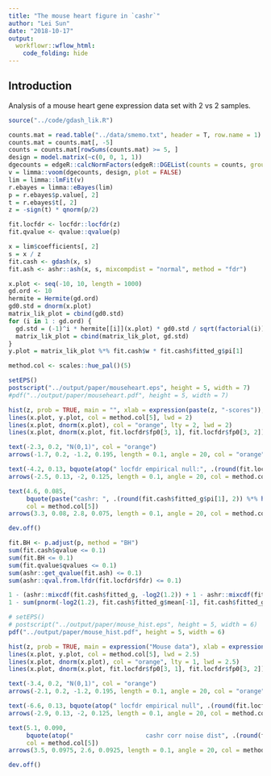 ```yaml
---
title: "The mouse heart figure in `cashr`"
author: "Lei Sun"
date: "2018-10-17"
output:
  workflowr::wflow_html:
    code_folding: hide
---
```


## Introduction

Analysis of a mouse heart gene expression data set with 2 vs 2 samples.

```r
source("../code/gdash_lik.R")
```

```r
counts.mat = read.table("../data/smemo.txt", header = T, row.name = 1)
counts.mat = counts.mat[, -5]
counts = counts.mat[rowSums(counts.mat) >= 5, ]
design = model.matrix(~c(0, 0, 1, 1))
dgecounts = edgeR::calcNormFactors(edgeR::DGEList(counts = counts, group = design[, 2]))
v = limma::voom(dgecounts, design, plot = FALSE)
lim = limma::lmFit(v)
r.ebayes = limma::eBayes(lim)
p = r.ebayes$p.value[, 2]
t = r.ebayes$t[, 2]
z = -sign(t) * qnorm(p/2)
```

```r
fit.locfdr <- locfdr::locfdr(z)
fit.qvalue <- qvalue::qvalue(p)
```

```r
x = lim$coefficients[, 2]
s = x / z
fit.cash <- gdash(x, s)
fit.ash <- ashr::ash(x, s, mixcompdist = "normal", method = "fdr")
```

```r
x.plot <- seq(-10, 10, length = 1000)
gd.ord <- 10
hermite = Hermite(gd.ord)
gd0.std = dnorm(x.plot)
matrix_lik_plot = cbind(gd0.std)
for (i in 1 : gd.ord) {
  gd.std = (-1)^i * hermite[[i]](x.plot) * gd0.std / sqrt(factorial(i))
  matrix_lik_plot = cbind(matrix_lik_plot, gd.std)
}
y.plot = matrix_lik_plot %*% fit.cash$w * fit.cash$fitted_g$pi[1]

method.col <- scales::hue_pal()(5)
```

```r
setEPS()
postscript("../output/paper/mouseheart.eps", height = 5, width = 7)
#pdf("../output/paper/mouseheart.pdf", height = 5, width = 7)

hist(z, prob = TRUE, main = "", xlab = expression(paste(z, "-scores")), cex.lab = 1.25, xlim = c(-max(abs(z)), max(abs(z))))
lines(x.plot, y.plot, col = method.col[5], lwd = 2)
lines(x.plot, dnorm(x.plot), col = "orange", lty = 2, lwd = 2)
lines(x.plot, dnorm(x.plot, fit.locfdr$fp0[3, 1], fit.locfdr$fp0[3, 2]) * fit.locfdr$fp0[3, 3], col = method.col[3], lty = 2, lwd = 2)

text(-2.3, 0.2, "N(0,1)", col = "orange")
arrows(-1.7, 0.2, -1.2, 0.195, length = 0.1, angle = 20, col = "orange")

text(-4.2, 0.13, bquote(atop(" locfdr empirical null:", .(round(fit.locfdr$fp0[3, 3], 2)) %*% N(.(round(fit.locfdr$fp0[3, 1], 2)), .(round(fit.locfdr$fp0[3, 2], 2))^2))), col = method.col[3])
arrows(-2.5, 0.13, -2, 0.125, length = 0.1, angle = 20, col = method.col[3])

text(4.6, 0.085,
     bquote(paste("cashr: ", .(round(fit.cash$fitted_g$pi[1], 2)) %*% hat(f))),
     col = method.col[5])
arrows(3.3, 0.08, 2.8, 0.075, length = 0.1, angle = 20, col = method.col[5])

dev.off()
```

```r
fit.BH <- p.adjust(p, method = "BH")
sum(fit.cash$qvalue <= 0.1)
sum(fit.BH <= 0.1)
sum(fit.qvalue$qvalues <= 0.1)
sum(ashr::get_qvalue(fit.ash) <= 0.1)
sum(ashr::qval.from.lfdr(fit.locfdr$fdr) <= 0.1)
```

```r
1 - (ashr::mixcdf(fit.cash$fitted_g, -log2(1.2)) + 1 - ashr::mixcdf(fit.cash$fitted_g, log2(1.2))) / (1 - fit.cash$fitted_g$pi[1])
1 - sum(pnorm(-log2(1.2), fit.cash$fitted_g$mean[-1], fit.cash$fitted_g$sd[-1]) * 2 * fit.cash$fitted_g$pi[-1]) / (1 - fit.cash$fitted_g$pi[1])
```

```r
# setEPS()
# postscript("../output/paper/mouse_hist.eps", height = 5, width = 6)
pdf("../output/paper/mouse_hist.pdf", height = 5, width = 6)

hist(z, prob = TRUE, main = expression("Mouse data"), xlab = expression(paste(z, "-score")), cex.lab = 1.25, xlim = c(-10, 10), ylim = c(0, 0.25), cex.main = 1.5)
lines(x.plot, y.plot, col = method.col[5], lwd = 2.5)
lines(x.plot, dnorm(x.plot), col = "orange", lty = 1, lwd = 2.5)
lines(x.plot, dnorm(x.plot, fit.locfdr$fp0[3, 1], fit.locfdr$fp0[3, 2]) * fit.locfdr$fp0[3, 3], col = method.col[3], lty = 1, lwd = 2.5)

text(-3.4, 0.2, "N(0,1)", col = "orange")
arrows(-2.1, 0.2, -1.2, 0.195, length = 0.1, angle = 20, col = "orange")

text(-6.6, 0.13, bquote(atop(" locfdr empirical null", .(round(fit.locfdr$fp0[3, 3], 2)) %*% N(.(round(fit.locfdr$fp0[3, 1], 2)), .(round(fit.locfdr$fp0[3, 2], 2))^2))), col = method.col[3])
arrows(-2.9, 0.13, -2, 0.125, length = 0.1, angle = 20, col = method.col[3])

text(5.1, 0.090,
     bquote(atop("                    cashr corr noise dist", .(round(fit.cash$fitted_g$pi[1], 2)) %*% hat(f))),
     col = method.col[5])
arrows(3.5, 0.0975, 2.6, 0.0925, length = 0.1, angle = 20, col = method.col[5])

dev.off()
```
